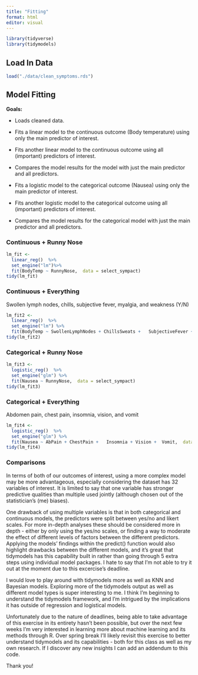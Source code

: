 ```yaml
---
title: "Fitting"
format: html
editor: visual
---
```

```r
library(tidyverse)
library(tidymodels)

```

## Load In Data

```r
load("./data/clean_symptoms.rds")
```

## Model Fitting

**Goals:**

-   Loads cleaned data.

-   Fits a linear model to the continuous outcome (Body temperature) using only the main predictor of interest.

-   Fits another linear model to the continuous outcome using all (important) predictors of interest.

-   Compares the model results for the model with just the main predictor and all predictors.

-   Fits a logistic model to the categorical outcome (Nausea) using only the main predictor of interest.

-   Fits another logistic model to the categorical outcome using all (important) predictors of interest.

-   Compares the model results for the categorical model with just the main predictor and all predictors.

### Continuous + Runny Nose

```r
lm_fit <- 
  linear_reg()  %>% 
  set_engine("lm")%>%
  fit(BodyTemp ~ RunnyNose,  data = select_sympact)
tidy(lm_fit)
```

### Continuous + Everything

Swollen lymph nodes, chills, subjective fever, myalgia, and weakness (Y/N)

```r
lm_fit2 <- 
  linear_reg()  %>% 
  set_engine("lm") %>%
  fit(BodyTemp ~ SwollenLymphNodes + ChillsSweats +   SubjectiveFever + MyalgiaYN +  Weakness,  data = select_sympact)
tidy(lm_fit2)

```

### Categorical + Runny Nose

```r
lm_fit3 <- 
  logistic_reg()  %>% 
  set_engine("glm") %>%
  fit(Nausea ~ RunnyNose,  data = select_sympact)
tidy(lm_fit3)

```

### Categorical + Everything

Abdomen pain, chest pain, insomnia, vision, and vomit

```r
lm_fit4 <- 
  logistic_reg()  %>% 
  set_engine("glm") %>%
  fit(Nausea ~ AbPain + ChestPain +   Insomnia + Vision +  Vomit,  data = select_sympact)
tidy(lm_fit4)

```

### Comparisons 

In terms of both of our outcomes of interest, using a more complex model may be more advantageous, especially considering the dataset has 32 variables of interest. It is limited to say that one variable has stronger predictive qualities than multiple used jointly (although chosen out of the statistician's (me) biases). 

One drawback of using multiple variables is that in both categorical and continuous models, the predictors were split between yes/no and likert scales. For more in-depth analyses these should be considered more in depth - either by only using the yes/no scales, or finding a way to moderate the effect of different levels of factors between the different predictors. Applying the models' findings within the predict() function would also highlight drawbacks between the different models, and it's great that tidymodels has this capability built in rather than going through 5 extra steps using individual model packages. I hate to say that I'm not able to try it out at the moment due to this excercise's deadline. 

I would love to play around with tidymodels more as well as KNN and Bayesian models. Exploring more of the tidymodels output as well as different model types is super interesting to me. I think I'm beginning to understand the tidymodels framework, and I'm intrigued by the implications it has outside of regression and logistical models. 

Unfortunately due to the nature of deadlines, being able to take advantage of this exercise in its entirety hasn't been possible, but over the next few weeks I'm very interested in learning more about machine learning and its methods through R. Over spring break I'll likely revisit this exercise to better understand tidymodels and its capabilities - both for this class as well as my own research. If I discover any new insights I can add an addendum to this code. 

Thank you!